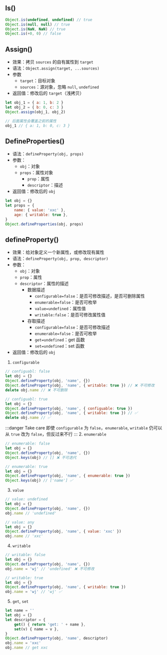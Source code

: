 ## Is()
```js
Object.is(undefined, undefined) // true
Object.is(null, null) // true
Object.is(NaN, NaN) // true
Object.is(+0, 0) // false
```
## Assign()
- 效果：拷贝 `sources` 的自有属性到 `target`
- 语法：`Object.assign(target, ...sources)`
- 参数
	- `target`：目标对象
	- `sources`：源对象，忽略 `null`, `undefined`
- 返回值：修改后的 `target`（浅拷贝）
```js
let obj_1 = { a: 1, b: 2 }
let obj_2 = { b: 0, c: 3 }
Object.assign(obj_1, obj_2)

// 后面属性会覆盖之前的属性
obj_1 // { a: 1, b: 0, c: 3 }
```
## DefineProperties()
- 语法：`defineProperty(obj, props)`
- 参数：
	- `obj`：对象
	- `props`：属性对象
		- `prop`：属性
		- `descriptor`：描述
- 返回值：修改后的 `obj`
```js
let obj = {}
let props = {
	name: { value: 'xxc' },
	age: { writable: true },
}
Object.defineProperties(obj, props)
```
## defineProperty()
- 效果：给对象定义一个新属性，或修改现有属性
- 语法：`defineProperty(obj, prop, descriptor)`
- 参数：
	- `obj`：对象
	- `prop`：属性
	- `descriptor`：属性的描述
		- 数据描述
			- `configurable=false`：是否可修改描述，是否可删除属性
			- `enumerable=false`：是否可枚举
			- `value=undefined`：属性值
			- `writable:false`：是否可修改属性值
		- 存取描述
			- `configurable=false`：是否可修改描述
			- `enumerable=false`：是否可枚举
			- `get=undefined`：get 函数
			- `set=undefined`：set 函数
- 返回值：修改后的 `obj`
1. `configurable`
```js
// configuabl: false
let obj = {}
Object.defineProperty(obj, 'name', {})
Object.defineProperty(obj, 'name', { writable: true }) // ❌ 不可修改
delete obj.name // ❌ 不可删除

// configuabl: true
let obj = {}
Object.defineProperty(obj, 'name', { configuable: true })
Object.defineProperty(obj, 'name', { writable: true }) // ✅
delete obj.name // ✅
```
:::danger Take care
即使 `configurable` 为 `false`，`enumerable`, `writable` 仍可以从 `true` 改为 `false`，但反过来不行
:::
2. `enumerable`
```js
// enumerable: false
let obj = {}
Object.defineProperty(obj, 'name', {})
Object.keys(obj) // [] ❌ 不可迭代

// enumerable: true
let obj = {}
Object.defineProperty(obj, 'name', { enumerable: true })
Object.keys(obj) // ['name'] ✅
```
3. `value`
```js
// value: undefined
let obj = {}
Object.defineProperty(obj, 'name', {})
obj.name // 'undefined'

// value: any
let obj = {}
Object.defineProperty(obj, 'name', { value: 'xxc' })
obj.name // 'xxc'
```
4. `writable`
```js
// writable: false
let obj = {}
Object.defineProperty(obj, 'name', {})
obj.name = 'wj' // 'undefined' ❌ 不可修改

// writable: true
let obj = {}
Object.defineProperty(obj, 'name', { writable: true })
obj.name = 'wj' // 'wj' ✅
```
5. `get`, `set`
```js
let name = ''
let obj = {}
let descriptor = {
	get() { return 'get: ' + name },
	set(v) { name = v },
}
Object.defineProperty(obj, 'name', descriptor)
obj.name = 'xxc'
obj.name // get xxc
```